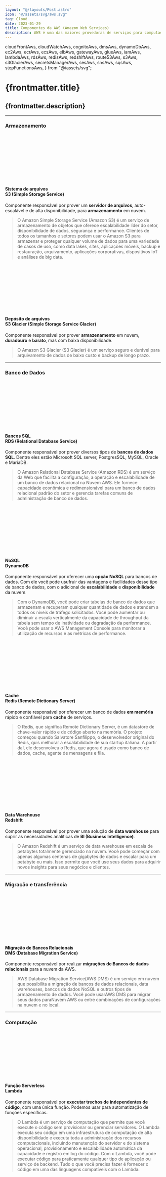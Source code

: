 ```yaml
---
layout: "@/layouts/Post.astro"
icon: "@/assets/svg/aws.svg"
tag: Cloud
date: 2023-01-29
title: Componentes da AWS (Amazon Web Services)
description: AWS é uma das maiores provedoras de serviços para computação em nuvem.
---
```



  cloudFrontAws,
  cloudWatchAws,
  cognitoAws,
  dmsAws,
  dynamoDbAws,
  ec2Aws,
  ecrAws,
  ecsAws,
  elbAws,
  gatewayAws,
  glueAws,
  iamAws,
  lambdaAws,
  rdsAws,
  redisAws,
  redshiftAws,
  route53Aws,
  s3Aws,
  s3GlacierAws,
  secretsManagerAws,
  sesAws,
  snsAws,
  sqsAws,
  stepFunctionsAws,
} from "@/assets/svg";

# {frontmatter.title}

## {frontmatter.description}

---

### Armazenamento

<Svg
  className="flex justify-center sm:justify-start  -mb-6"
  width="50"
  alt="S3"
  src={s3Aws}
/>

#### **Sistema de arquivos** <br /> S3 (Simple Storage Service)

Componente responsável por prover um **servidor de arquivos**, auto-escalável e de alta disponibilidade, para **armazenamento** em nuvem.

> O Amazon Simple Storage Service (Amazon S3) é um serviço de armazenamento de objetos que oferece escalabilidade líder do setor, disponibilidade de dados, segurança e performance. Clientes de todos os tamanhos e setores podem usar o Amazon S3 para armazenar e proteger qualquer volume de dados para uma variedade de casos de uso, como data lakes, sites, aplicações móveis, backup e restauração, arquivamento, aplicações corporativas, dispositivos IoT e análises de big data.

<Svg
  className="flex justify-center sm:justify-start  -mb-6"
  width="50"
  alt="S3 Glacier"
  src={s3GlacierAws}
/>

#### **Depósito de arquivos** <br /> S3 Glacier (Simple Storage Service Glacier)

Componente responsável por prover **armazenamento** em nuvem, **duradouro** e **barato**, mas com baixa disponibilidade.

> O Amazon S3 Glacier (S3 Glacier) é um serviço seguro e durável para arquivamento de dados de baixo custo e backup de longo prazo.

---

### Banco de Dados

<Svg
  className="flex justify-center sm:justify-start  -mb-6"
  width="50"
  alt="RDS"
  src={rdsAws}
/>

#### **Bancos SQL** <br /> RDS (Relational Database Service)

Componente responsável por prover diversos tipos de **bancos de dados SQL**. Dentre eles estão Microsoft SQL server, PostgresSQL, MySQL, Oracle e MariaDB.

> O Amazon Relational Database Service (Amazon RDS) é um serviço da Web que facilita a configuração, a operação e escalabilidade de um banco de dados relacional na Nuvem AWS. Ele fornece capacidade econômica e redimensionável para um banco de dados relacional padrão do setor e gerencia tarefas comuns de administração de banco de dados.

<Svg
  className="flex justify-center sm:justify-start  -mb-6"
  width="50"
  alt="DynamoDB"
  src={dynamoDbAws}
/>

#### **NoSQL** <br /> DynamoDB

Componente responsável por oferecer uma **opção NoSQL** para bancos de dados. Com ele você pode usufruir das vantagens e facilidades desse tipo de banco de dados, com o adicional de **escalabilidade** e **disponibilidade** da nuvem.

> Com o DynamoDB, você pode criar tabelas de banco de dados que armazenam e recuperam qualquer quantidade de dados e atendem a todos os níveis de tráfego solicitados. Você pode aumentar ou diminuir a escala verticalmente da capacidade de throughput da tabela sem tempo de inatividade ou degradação da performance. Você pode usar o AWS Management Console para monitorar a utilização de recursos e as métricas de performance.

<Svg
  className="flex justify-center sm:justify-start  -mb-6"
  width="50"
  alt="Redis"
  src={redisAws}
/>

#### **Cache** <br /> Redis (**Re**mote **Di**ctionary **S**erver)

Componente responsável por oferecer um banco de dados **em memória** rápido e confiável para **cache** de serviços.

> O Redis, que significa Remote Dictionary Server, é um datastore de chave-valor rápido e de código aberto na memória. O projeto começou quando Salvatore Sanfilippo, o desenvolvedor original do Redis, quis melhorar a escalabilidade de sua startup italiana. A partir daí, ele desenvolveu o Redis, que agora é usado como banco de dados, cache, agente de mensagens e fila.

<Svg
  className="flex justify-center sm:justify-start  -mb-6"
  width="50"
  alt="Redshift"
  src={redshiftAws}
/>

#### **Data Warehouse** <br /> Redshift

Componente responsável por prover uma solução de **data warehouse** para suprir as necessidades analíticas de **BI (Business Intelligence)**.

> O Amazon Redshift é um serviço de data warehouse em escala de petabytes totalmente gerenciado na nuvem. Você pode começar com apenas algumas centenas de gigabytes de dados e escalar para um petabyte ou mais. Isso permite que você use seus dados para adquirir novos insights para seus negócios e clientes.

---

### Migração e transferência

<Svg
  className="flex justify-center sm:justify-start  -mb-6"
  width="50"
  alt="Redshift"
  src={dmsAws}
/>

#### **Migração de Bancos Relacionais** <br /> DMS (Database Migration Service)

Componente responsável por realizar **migrações de Bancos de dados relacionais** para a nuvem da AWS.

> AWS Database Migration Service(AWS DMS) é um serviço em nuvem que possibilita a migração de bancos de dados relacionais, data warehouses, bancos de dados NoSQL e outros tipos de armazenamento de dados. Você pode usarAWS DMS para migrar seus dados paraNuvem AWS ou entre combinações de configurações na nuvem e no local.

---

### Computação

<Svg
  className="flex justify-center sm:justify-start  -mb-6"
  width="50"
  alt="Lambda"
  src={lambdaAws}
/>

#### **Função Serverless** <br /> Lambda

Componente responsável por **executar trechos de independentes de código**, com uma única função. Podemos usar para automatização de funções específicas.

> O Lambda é um serviço de computação que permite que você execute o código sem provisionar ou gerenciar servidores. O Lambda executa seu código em uma infraestrutura de computação de alta disponibilidade e executa toda a administração dos recursos computacionais, incluindo manutenção do servidor e do sistema operacional, provisionamento e escalabilidade automática da capacidade e registro em log do código. Com o Lambda, você pode executar código para praticamente qualquer tipo de aplicação ou serviço de backend. Tudo o que você precisa fazer é fornecer o código em uma das linguagens compatíveis com o Lambda.

<Svg
  className="flex justify-center sm:justify-start  -mb-6"
  width="50"
  alt="Elastic Compute Cloud"
  src={ec2Aws}
/>

#### **Máquinas** <br /> EC2 (Elastic Compute Cloud)

Componente responsável por prover **máquinas para computação em nuvem**. Com ele você pode fazer tudo o que faria na sua máquina física.

> O Amazon Elastic Compute Cloud (Amazon EC2) oferece uma capacidade de computação escalável na Nuvem da Amazon Web Services (AWS). O uso do Amazon EC2 elimina a necessidade de investir em hardware inicialmente, portanto, você pode desenvolver e implantar aplicativos com mais rapidez. É possível usar o Amazon EC2 para executar quantos servidores virtuais forem necessários, configurar a segurança e as redes e gerenciar o armazenamento. O Amazon EC2 permite aumentar ou reduzir a escala para lidar com alterações nos requisitos ou com picos em popularidade, reduzindo sua necessidade de prever o tráfego.

---

<Svg
  className="flex justify-center sm:justify-start  -mb-6"
  width="50"
  alt="Elastic Container Registry"
  src={ec2Aws}
/>

### Containers

#### **Registro de Imagens** <br /> ECR (Elastic Container Registry)

Componente responsável por registar [imagens de um container](/posts/devops/docker#container-vs-imagem "Container vs imagens") de maneira escalável e segura.

> O Amazon Elastic Container Registry (Amazon ECR) é um serviço de registro de imagem de contêiner, seguro, escalável e confiável, gerenciado pela AWS. O Amazon ECR oferece suporte a repositórios privados com permissões baseadas em recursos usando o AWS IAM. Isso é para que usuários ou instâncias do Amazon EC2 especificados possam acessar seus repositórios e imagens de contêiner. É possível usar a CLI preferida para enviar, extrair e gerenciar imagens do Docker, imagens da Open Container Initiative (OCI)e artefatos compatíveis com OCI.

<Svg
  className="flex justify-center sm:justify-start  -mb-6"
  width="50"
  alt="Elastic Container Service"
  src={ecsAws}
/>

#### **Gerenciador de Containers** <br /> ECS (Elastic Container Service)

Componente responsável por gerenciar a **execução de containers** em um cluster.

> O Amazon Elastic Container Service (Amazon ECS) é um serviço de gerenciamento de contêineres altamente rápido e escalável. Você pode usá-lo para executar, interromper e gerenciar contêineres em um cluster. No Amazon ECS, seus contêineres são definidos em uma definição de tarefa que você usa para executar uma tarefa individual ou tarefa em um serviço. Nesse contexto, um serviço é uma configuração que você pode usar para executar e manter simultaneamente um número especificado de tarefas em um cluster. Você pode executar tarefas e serviços em uma infraestrutura sem servidor gerenciada pelo AWS Fargate. Como alternativa, para ter mais controle da infraestrutura, é possível executar tarefas e serviços em um cluster de instâncias do Amazon EC2 que você gerencia.

---

### Segurança, Identidade e Conformidade

<Svg
  className="flex justify-center sm:justify-start  -mb-6"
  width="50"
  alt="Secrets Manager"
  src={secretsManagerAws}
/>

#### **Variáveis de Ambiente Secretas** <br /> Secrets Manager

Componente responsável por **salvar credenciais secretas** para serem recuperadas em tempo de execução.

> O Secrets Manager permite a substituição de credenciais codificadas no seu código, incluindo senhas, por uma chamada de API para o Secrets Manager para recuperar o segredo de forma programática. Isso ajuda a garantir que o segredo não possa ser comprometido por alguém que examine o código, pois o segredo não existe no código. Além disso, configure o Secrets Manager para alternar automaticamente o segredo para você de acordo com uma programação especificada. Isso permite que você substitua os segredos de longo prazo por outros de curto prazo, reduzindo significativamente o risco de comprometimento.

<Svg
  className="flex justify-center sm:justify-start  -mb-6"
  width="50"
  alt="Identity and Access Management"
  src={iamAws}
/>

#### **Gestor de acessos** <br /> IAM (Identity and Access Management)

Componente responsável por **gerenciar usuários** e acessos na aws. Através dele você **cria usuários** da aws e define **permissões** e **políticas de acesso** a recursos.

> O AWS Identity and Access Management (IAM) é um serviço da Web que ajuda você a controlar o acesso aos recursos da AWS de forma segura. Você usa o IAM para controlar quem é autenticado (fez login) e autorizado (tem permissões) a usar os recursos.

<Svg
  className="flex justify-center sm:justify-start  -mb-6"
  width="50"
  alt="Cognito"
  src={cognitoAws}
/>

#### **Serviço de autenticação** <br /> Cognito

Componente responsável por prover **criação**, **autenticação**, e **autorização** de usuários finais. Com ele você pode organizar e listar seus usuários, com suporte a **login social** com as principais redes.

> O Amazon Cognito fornece autenticação, autorização e gerenciamento de usuários para suas aplicações Web e móveis. Seus usuários podem fazer login diretamente com um nome de usuário e uma senha ou por meio de terceiros, como o Facebook, a Amazon, o Google ou a Apple.

---

### Redes e entrega de conteúdo

<Svg
  className="flex justify-center sm:justify-start  -mb-6"
  width="50"
  alt="Cloudfront"
  src={cloudFrontAws}
/>

#### **CDN** <br /> Cloudfront

Componente responsável por **servir aplicações Web de maneira distribuída**, para que carregue sempre no servidor mais próximo do cliente.

> O Amazon CloudFront é um serviço da web que acelera a distribuição do conteúdo estático e dinâmico da web, como arquivos .html, .css, .js e arquivos de imagem, para os usuários. O CloudFront distribui o conteúdo por meio de uma rede global de datacenters denominados pontos de presença. Quando um usuário solicita um conteúdo que você está disponibilizando com o CloudFront, a solicitação é roteada para o ponto de presença que fornece a menor latência (atraso), assim o conteúdo é entregue com a melhor performance possível.

<Svg
  className="flex justify-center sm:justify-start  -mb-6"
  width="50"
  alt="Route53"
  src={route53Aws}
/>

#### **DNS e domínios** <br /> Route53

Componente responsável por gerenciar **domínios e DNS**. Com ele podemos, **transferir custódia** de domínios ou **comprar domínios** na própria AWS. Além de vincular com serviços internos da AWS como o [SES](#emails--ses-simple-email-service).

> O Amazon Route 53 é um web service de Domain Name System (DNS) altamente disponível e dimensionável. Você pode usar o Route 53 para executar três funções principais em qualquer combinação: registro de domínios, roteamento de DNS e verificação de integridade.

<Svg
  className="flex justify-center sm:justify-start  -mb-6"
  width="50"
  alt="Elastic Load Balancer"
  src={elbAws}
/>

#### **Balanço de carga** <br /> ELB (Elastic Load Balancer)

Componente responsável por aliviar os servidores do número **requisições**. Com ele é possível distribuir o tráfego entre múltiplos destinos.

> O Elastic Load Balancing distribui automaticamente seu tráfego de entrada entre vários destinos, como instâncias do EC2, contêineres e endereços IP, em uma ou mais zonas de disponibilidade. Ele monitora a integridade dos destinos registrados e roteia o tráfego apenas para os destinos íntegros. O Elastic Load Balancing escala automaticamente a capacidade do balanceador de carga em resposta a mudanças no tráfego de entrada.

---

### Gerenciamento e Governança

<Svg
  className="flex justify-center sm:justify-start  -mb-6"
  width="50"
  alt="Cloudwatch"
  src={cloudWatchAws}
/>

#### **Logs** <br /> Cloudwatch

Componente responsável por **monitorar os recursos**, provendo uma maneira de visualizar os status das aplicações.

> O Amazon CloudWatch monitora os recursos da Amazon Web Services (AWS) e as aplicações executadas na AWS em tempo real. Você pode usar o CloudWatch para coletar e monitorar métricas, que são as variáveis que é possível medir para avaliar seus recursos e suas aplicações.

---

### Integração de aplicações

<Svg
  className="flex justify-center sm:justify-start  -mb-6"
  width="50"
  alt="Simple Notification Service"
  src={snsAws}
/>

#### **Mensageiria** <br /> SNS (Simple Notification Service)

Componente responsável por comunicações de **mensageiria**. Com ele você pode mandar SMS, emails e notificações.

> O Amazon Simple Notification Service (Amazon SNS) é um serviço gerenciado que fornece entrega de mensagens de editores para assinantes (também conhecido comoProdutoreseConsumidores). Os editores se comunicam de maneira assíncrona com os assinantes produzindo e enviando mensagens para um tópico, que é um canal de comunicação e um ponto de acesso lógico. Os clientes podem se inscrever no tópico SNS e receber mensagens publicadas usando um tipo de endpoint compatível, como Amazon Kinesis Data Firehose, Amazon SQS,AWS Lambda, HTTP, e-mail, notificações push móveis e mensagens de texto móveis (SMS).

<Svg
  className="flex justify-center sm:justify-start  -mb-6"
  width="50"
  alt="Simple Queue Service"
  src={sqsAws}
/>

#### **Fila** <br /> SQS (Simple Queue Service)

Componente responsável por oferecer uma solução de **fila** para integrar com os serviços da AWS.

> O Amazon Simple Queue Service (Amazon SQS) oferece uma fila hospedada segura, durável e disponível que permite integrar e desacoplar sistemas de software e componentes distribuídos. O Amazon SQS oferece constructos comuns, como filas de mensagens mortas e tags de alocação de custos. Ele fornece uma API de serviço da Web genérica e pode ser acessado por qualquer linguagem de programação compatível com o AWS SDK.

---

### Análise

<Svg
  className="flex justify-center sm:justify-start  -mb-6"
  width="50"
  alt="AWS Glue"
  src={glueAws}
/>

#### **ETL Serverless** <br /> AWS Glue

Componente responsável por oferecer uma maneira de **extrair transformar e carregar** dados entre os diferentes tipos de armazenamento da AWS.

> O AWS Glue é um serviço de integração de dados com tecnologia sem servidor que facilita aos usuários de análise a descoberta, preparação, transferência e integração de dados de várias fontes. Você pode usá-lo para análise, machine learning e desenvolvimento de aplicações. Também inclui outras ferramentas de produtividade e operações de dados para criação, execução de trabalhos e implementação de fluxos de trabalho de negócios.

---

### Front-End para plataformas móveis e web

<Svg
  className="flex justify-center sm:justify-start  -mb-6"
  width="50"
  alt="API Gateway"
  src={gatewayAws}
/>

#### **Proxy** <br /> API Gateway

Componente responsável por oferecer um **proxy** para controlar o tráfego e acesso as APIs.

> O Amazon API Gateway é um serviço da AWS para criação, publicação, manutenção, monitoramento e proteção de APIs REST e WebSocket em qualquer escala. Os desenvolvedores de API podem criar APIs que acessem a AWS ou outros web services, bem como dados armazenados na Nuvem AWS. Como um desenvolvedor de APIs do API Gateway, é possível criar APIs para uso em suas próprias aplicações cliente. Ou você pode disponibilizar suas APIs para desenvolvedores de aplicativos de terceiros. Para obter mais informações, consulte Quem usa o API Gateway?.

<Svg
  className="flex justify-center sm:justify-start  -mb-6"
  width="50"
  alt="Simple Email Service"
  src={sesAws}
/>

#### **Emails** <br /> SES (Simple Email Service)

Componente responsável por prover uma maneira simples de **envio de emails**. Com ele é possível criar **templates de email** customizados para suas comunicações, vinculados com seus domínios.

> Amazon SES é uma plataforma de e-mail que oferece uma forma fácil e econômica para você enviar e receber e-mail usando seus próprios endereços de e-mail e domínios.
